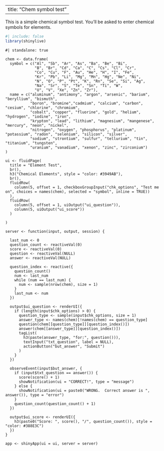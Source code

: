 
---
title: "Chem symbol test"
---

This is a simple chemical symbol test.  You'll be asked to enter chemical symbols for elements.

```r
#| include: false
library(shinylive)
```

```shinylive-r
#| standalone: true

chem <- data.frame(
  symbol = c("Al", "Sb", "Ar", "As", "Ba", "Be", "Bi", 
             "B", "Br", "Cd", "Ca", "C", "Cs", "Cl", "Cr",
             "Co", "Cu", "F", "Au", "He", "H", "I", "Fe",
             "Kr", "Pb", "Li", "Mg", "Mn", "Hg", "Ne", "Ni",
             "N", "O", "P", "Pt", "K", "Rn", "Se", "Si", "Ag",
             "Na", "Sr", "S", "Te", "Sn", "Ti", "W",
             "U", "V", "Xe", "Zn", "Zr"),
  name = c("aluminum", "antimony", "argon", "arsenic", "barium", "beryllium", "bismuth", 
           "boron", "bromine","cadmium", "calcium", "carbon", "cesium", "chlorine", "chromium",
           "cobalt", "copper", "fluorine", "gold", "helium", "hydrogen", "iodine", "iron",
           "krypton", "lead", "lithium", "magnesium", "mangenese", "mercury", "neon", "nickel",
           "nitrogen", "oxygen", "phosphorus", "platinum", "potassium", "radon", "selenium", "silicon", "silver",
           "sodium", "strontium", "sulfur", "tellurium", "tin", "titanium", "tungsten",
           "uranium", "vanadium", "xenon", "zinc", "zirconium")
)

ui <- fluidPage(
  title = "Element Test",
  br(),
  h3("Chemical Elements", style = "color: #3949AB"),
  br(),
  fluidRow(
    column(5, offset = 1, checkboxGroupInput("chk_options", "Test me on", choices = names(chem), selected = "symbol", inline = TRUE))
  ),
  fluidRow(
    column(5, offset = 1, uiOutput("ui_question")),
    column(5, uiOutput("ui_score"))
  )
  
)

server <- function(input, output, session) {

  last_num <- 0  
  question_count <- reactiveVal(0)
  score <- reactiveVal(0)
  question <- reactiveVal(NULL)
  answer <- reactiveVal(NULL)

  question_index <- reactive({
    question_count()
    num <- last_num
    while (num == last_num) {
      num <- sample(nrow(chem), size = 1)
    }
    last_num <- num
  })
  
  output$ui_question <- renderUI({
    if (length(input$chk_options) > 0) {
      question_type <- sample(input$chk_options, size = 1)
      answer_type <- names(chem)[!names(chem) == question_type]
      question(chem[[question_type]][question_index()])
      answer(chem[[answer_type]][question_index()])
      tagList(
        h3(paste(answer_type, "for:", question())),
        textInput("txt_question", label = NULL),
        actionButton("but_answer", "Submit")
      )
    }
  })
  
  observeEvent(input$but_answer, {
    if (input$txt_question == answer()) {
      score(score() + 1)
      showNotification(ui = "CORRECT!", type = "message")
    } else {
      showNotification(ui = paste0("WRONG.  Correct answer is ", answer()), type = "error")
    }
    question_count(question_count() + 1)
  })
  
  output$ui_score <- renderUI({
    h3(paste0("Score: ", score(), "/", question_count()), style = "color: #388E3C")
  })
}

app <- shinyApp(ui = ui, server = server)

```